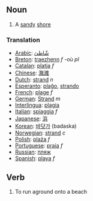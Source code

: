 ==Noun==

# A [[sand]]y [[shore]]

===Translation===
*[[Arabic]]: [[شّاطئ]]
*[[Breton]]: [[traezhenn]] ''f'' -où ''pl''
*[[Catalan]]: [[platja]] ''f''
*[[Chinese]]: [[海滩]]
*[[Dutch]]: [[strand]] ''n''
*[[Esperanto]]: [[plaĝo]], [[strando]]
*[[French]]: [[plage]] ''f''
*[[German]]: [[Strand]] ''m''
*[[Interlingua]]: [[plagia]]
*[[Italian]]: [[spiaggia]] ''f''
*[[Japanese]]: [[浜]]
*[[Korean]]: [[바닷가]] (badaska)
*[[Norwegian]]: [[strand]] ''c''
*[[Polish]]: [[plaża]] ''f''
*[[Portuguese]]: [[praia]] ''f''
*[[Russian]]: [[пляж]]
*[[Spanish]]: [[playa]] ''f''

==Verb==

# To run aground onto a beach
